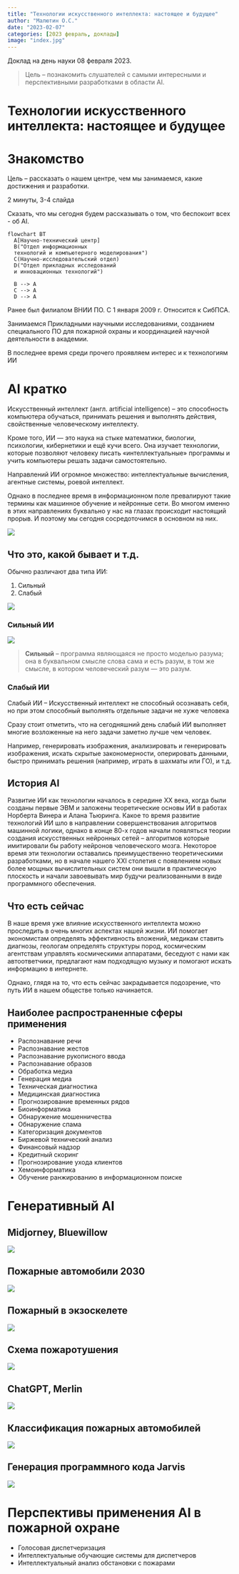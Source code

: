 ```yaml
---
title: "Технологии искусственного интеллекта: настоящее и будущее"
author: "Малютин О.С."
date: "2023-02-07"
categories: [2023 февраль, доклады]
image: "index.jpg"
---
```


Доклад на день науки 08 февраля 2023.

> Цель -- познакомить слушателей с самыми интересными и перспективными разработками в области AI.

# Технологии искусственного интеллекта: настоящее и будущее

# Знакомство

Цель -- рассказать о нашем центре, чем мы занимаемся, какие достижения и разработки.

2 минуты, 3-4 слайда

Сказать, что мы сегодня будем рассказывать о том, что беспокоит всех - об AI.

```mermaid
flowchart BT
  A[Научно-технический центр]
  B("Отдел информационных 
  технологий и компьютерного моделирования")
  C(Научно-исследовательский отдел)
  D("Отдел прикладных исследований 
  и инновационных технологий")

  B --> A
  C --> A
  D --> A
```

Ранее был филиалом ВНИИ ПО. С 1 января 2009 г. Относится к СибПСА. 

Занимаемся Прикладными научными исследованиями, созданием специального ПО для пожарной охраны и координацией научной деятельности в академии.

В последнее время среди прочего проявляем интерес и к технологиям ИИ

# AI кратко

Искусственный интеллект (англ. artificial intelligence) -- это способность компьютера обучаться, принимать решения и выполнять действия, свойственные человеческому интеллекту.

Кроме того, ИИ — это наука на стыке математики, биологии, психологии, кибернетики и ещё кучи всего. Она изучает технологии, которые позволяют человеку писать «интеллектуальные» программы и учить компьютеры решать задачи самостоятельно.

Направлений ИИ огромное множество: интеллектуальные вычисления, агентные системы, роевой интеллект.

Однако в последнее время в информационном поле превалируют такие термины как машинное обучение и нейронные сети. Во многом именно в этих направлениях буквально у нас на глазах происходит настоящий прорыв. И поэтому мы сегодня сосредоточимся в основном на них.

![](AI_cant_answer.png)

## Что это, какой бывает и т.д.

Обычно различают два типа ИИ:

1. Сильный
2. Слабый

![](https://mgppu.ru/files/galleries/photos/4348dcb2d8ff0c6dd49de51dbb3e4218.jpg)

### Сильный ИИ

![](serl.png)

> **Сильный** -- программа являющаяся не просто моделью разума; она в буквальном смысле слова сама и есть разум, в том же смысле, в котором человеческий разум — это разум.

### Слабый ИИ

Слабый ИИ -- Искусственный интеллект не способный осознавать себя, но при этом способный выполнять отдельные задачи не хуже человека

Сразу стоит отметить, что на сегодняшний день слабый ИИ выполняет многие возложенные на него задачи заметно лучше чем человек.

Например, генерировать изображения, анализировать и генерировать изображения, искать скрытые закономерности, оперировать данными, быстро принимать решения (например, играть в шахматы или ГО), и т.д.

## История AI

Развитие ИИ как технологии началось в середине XX века, когда были созданы первые ЭВМ и заложены теоретические основы ИИ в работах Норберта Винера и Алана Тьюринга. Какое то время развитие технологий ИИ шло в направлении совершенствования алгоритмов машинной логики, однако в конце 80-х годов начали появляться теории создания искусственных нейронных сетей -- алгоритмов которые имитировали бы работу нейронов человеческого мозга. Некоторое время эти технологии оставались преимущественно теоретическими разработками, но в начале нашего XXI столетия с появлением новых более мощных вычислительных систем они вышли в практическую плоскость и начали завоевывать мир будучи реализованными в виде программного обеспечения. 

## Что есть сейчас
В наше время уже влияние искусственного интеллекта можно проследить в очень многих аспектах нашей жизни. ИИ помогает экономистам определять эффективность вложений, медикам ставить диагнозы, геологам определять структуры пород, космическим агентствам управлять космическими аппаратами, беседуют с нами как автоответчики, предлагают нам подходящую музыку и помогают искать информацию в интернете. 

Однако, глядя на то, что есть сейчас закрадывается подозрение, что путь ИИ в нашем обществе только начинается.

## Наиболее распространенные сферы применения

* Распознавание речи
* Распознавание жестов
* Распознавание рукописного ввода
* Распознавание образов
* Обработка медиа
* Генерация медиа
* Техническая диагностика
* Медицинская диагностика
* Прогнозирование временных рядов
* Биоинформатика
* Обнаружение мошенничества
* Обнаружение спама
* Категоризация документов
* Биржевой технический анализ
* Финансовый надзор
* Кредитный скоринг
* Прогнозирование ухода клиентов
* Хемоинформатика
* Обучение ранжированию в информационном поиске


# Генеративный AI

## Midjorney, Bluewillow

![](mj_full.png)

## Пожарные автомобили 2030

![](PA.jpg)

## Пожарный в экзоскелете

![](ff.png)

## Схема пожаротушения

![](fd.png)

## ChatGPT, Merlin

![](chat_gpt.jpg)

## Классификация пожарных автомобилей

![](PA_types.png)

## Генерация программного кода Jarvis

![](map2.jpg)



# Перспективы применения AI в пожарной охране

* Голосовая диспетчеризация
* Интеллектуальные обучающие системы для диспетчеров
* Интеллектуальный анализ обстановки с пожарами






